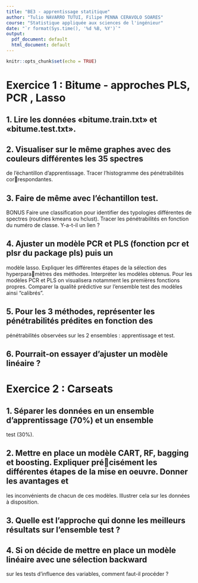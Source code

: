 ```yaml
---
title: "BE3 - apprentissage statitique"
author: "Tulio NAVARRO TUTUI, Filipe PENNA CERAVOLO SOARES"
course: "Statistique appliquée aux sciences de l'ingénieur"
date: "`r format(Sys.time(), '%d %B, %Y')`"
output:
  pdf_document: default
  html_document: default
---
```


<!-- 
    For reference:
    - http://rmarkdown.rstudio.com>
    - https://lms.fun-mooc.fr/c4x/UPSUD/42001S02/asset/RMarkdown.html
 -->

```r
knitr::opts_chunk$set(echo = TRUE)
```

# Exercice 1 : Bitume - approches PLS, PCR , Lasso

## 1. Lire les données «bitume.train.txt» et «bitume.test.txt».

## 2. Visualiser sur le même graphes avec des couleurs différentes les 35 spectres
de l'échantillon d'apprentissage. Tracer l'histogramme des pénétrabilités correspondantes.

## 3. Faire de même avec l'échantillon test.
BONUS Faire une classification pour identifier des typologies différentes de spectres
(routines kmeans ou hclust). Tracer les pénétrabilités en fonction du numéro
de classe. Y-a-t-il un lien ?

## 4. Ajuster un modèle PCR et PLS (fonction pcr et plsr du package pls) puis un
modèle lasso. Expliquer les différentes étapes de la sélection des hyperparamètres des méthodes. Interpréter les modèles obtenus. Pour les modèles PCR
et PLS on visualisera notamment les premières fonctions propres. Comparer
la qualité prédictive sur l'ensemble test des modèles ainsi "calibrés".

## 5. Pour les 3 méthodes, représenter les pénétrabilités prédites en fonction des
pénétrabilités observées sur les 2 ensembles : apprentissage et test.

## 6. Pourrait-on essayer d'ajuster un modèle linéaire ?

# Exercice 2 : Carseats

## 1. Séparer les données en un ensemble d'apprentissage (70%) et un ensemble
test (30%).

## 2. Mettre en place un modèle CART, RF, bagging et boosting. Expliquer précisément les différentes étapes de la mise en oeuvre. Donner les avantages et
les inconvénients de chacun de ces modèles. Illustrer cela sur les données à
disposition.

## 3. Quelle est l'approche qui donne les meilleurs résultats sur l'ensemble test ?

## 4. Si on décide de mettre en place un modèle linéaire avec une sélection backward
sur les tests d'influence des variables, comment faut-il procéder ?